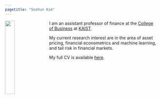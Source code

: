 ```yaml
---
pagetitle: "Soohun Kim"
---
```


<link rel="stylesheet" href="styles.css" type="text/css">

<img src="img/IMG_2900-2.jpg" style="width:25%; border:0px solid; margin-right: 20px" align="left">

I am an assistant professor of finance at the [College of Business](https://www.business.kaist.edu/) at [KAIST](https://www.kaist.ac.kr/en/).

<!-- Prior to joining Wash U - Olin, I was on the faculty at the [Mendoza College of Business](https://mendoza.nd.edu/) at the [University of Notre Dame](https://www.nd.edu/). I have also held visiting appointments at the [Booth School of Business](https://www.chicagobooth.edu/) at the [University of Chicago](https://www.uchicago.edu/). I obtained my PhD in finance from the [Kellogg School of Management](https://www.kellogg.northwestern.edu/) at [Northwestern University](https://www.northwestern.edu/) in 2015.   -->

My current research interest are in the area of asset pricing, financial econometrics and machine learning, and tail risk in financial markets.

My full CV is available [here](cv_soohunkim_20201027.pdf).